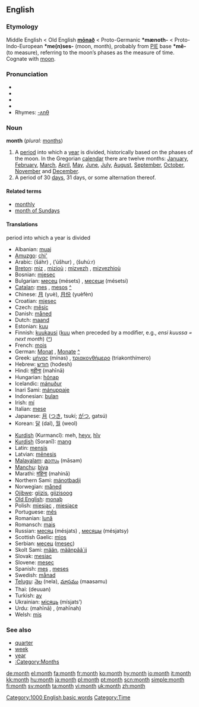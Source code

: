 ==English==

{{rank|original|provide|determined|819|month|news|prepared|support}}

===Etymology===
Middle English < Old English '''[[monaþ|mōnað]]''' < Proto-Germanic '''*mænoth-''' < Proto-Indo-European '''*me(n)ses-''' (moon, month), probably from [[PIE]] base '''*mê-''' (to measure), referring to the moon’s phases as the measure of time. Cognate with [[moon]].

===Pronunciation===
*{{AHD|mŭnth}}
*{{IPA|/mʌnθ/}}
*{{SAMPA|/mVnT/}}
*{{audio|en-us-month.ogg|Audio (US)}}
*Rhymes: [[Rhymes:English:-ʌnθ|-ʌnθ]]

===Noun===
'''month''' (''plural:'' [[months]])

# A [[period]] into which a [[year]] is divided, historically based on the phases of the moon. In the Gregorian [[calendar]] there are twelve months: [[January]], [[February]], [[March]], [[April]], [[May]], [[June]], [[July]], [[August]], [[September]], [[October]], [[November]] and [[December]].
# A period of 30 [[day]]s, 31 days, or some alternation thereof.

====Related terms====
*[[monthly]]
*[[month of Sundays]]

====Translations====
;period into which a year is divided
{{top}}
*Albanian: [[muaj]] {{m}}
*[[Amuzgo]]: [[chi']]
*Arabic: {{ARchar|[[شهر|شَهْرٌ]]}} (šáhr) {{m}}, {{ARchar|[[اشهر|أُشْهُرٌ]]}} (’úšhur) {{p}}, {{ARchar|[[شهور|شُهُورٌ]]}} (šuhúːr) {{p}}
*[[Breton]]: [[miz]] {{m}}, [[miz]]ioù {{p}}; [[mizvezh]] {{m}}, [[mizvezh]]ioù {{p}}
*Bosnian: [[mjesec]] {{m}}
*Bulgarian: [[месец]] (mésets) {{m}}, [[месеци]] (mésetsi) {{p}}
*[[Catalan]]: [[mes#Catalan|mes]] {{m}}, [[mes]]os {{p}} [[:ca:mes|^]]
*Chinese: [[月]] (yuè), [[月份]] (yuèfèn)
*Croatian: [[mjesec]] {{m}}
*Czech: [[měsíc]] {{m}}
*Danish: [[måned]]
*Dutch: [[maand]] {{f}}
*Estonian: [[kuu]]
*Finnish: [[kuukausi]] ([[kuu]] when preceded by a modifier, e.g., ''ensi kuussa = next month'') ([[:fi:kuukausi|^]])
*French: [[mois]] {{m}}
*German: [[Monat]] {{m}}, [[Monate]] {{p}} [[:de:Monat|^]]
*Greek: [[μήνας]] (mínas) {{m}}, [[τριακονθήμερο]] (triakonthímero) {{n}}
*Hebrew: [[חודש]] (hodesh)
*Hindi: [[महीना]] (mahīnā) {{m}}
*Hungarian: [[hónap]]
*Icelandic: [[mánuður]]
*Inari Sami: [[mánuppaje]]
*Indonesian: [[bulan]]
*Irish: [[mí]]
*Italian: [[mese]] {{m}}
*Japanese: [[月]] ([[つき]], tsukí; [[がつ]], gatsú)
*Korean: [[달]] (dal), [[월]] (weol)
{{mid}}
*[[Kurdish]] (Kurmancî): meh, [[heyv]], [[hîv]]
*[[Kurdish]] (Soranî): [[mang]]
*Latin: [[mensis]] {{m}}
*Latvian: [[mēnesis]] {{m}}
*[[Malayalam]]: [[മാസം]] (māsam)
*[[Manchu]]: [[biya]]
*Marathi: [[महिना]] (mahinā)
*Northern Sami: [[mánotbadji]]
*Norwegian: [[måned]]
*[[Ojibwe]]: [[giizis]], [[giizisoog]] {{p}}
*[[Old English]]: [[monaþ]] {{m}}
*Polish: [[miesiąc]] {{m}}, [[miesiąc]]e {{p}}
*Portuguese: [[mês]] {{m}}
*Romanian: [[lună]] {{f}}
*Romansch: [[mais]] {{m}}
*Russian: [[месяц]] (mésjats) {{m}}, [[месяцы]] (mésjatsy) {{p}}
*Scottish Gaelic: [[mìos]] {{m}}
*Serbian: [[месец]] ([[mesec]]) {{m}}
*Skolt Sami: [[mään]], [[määnpââ´jj]]
*Slovak: [[mesiac]] {{m}}
*Slovene: [[mesec]] {{m}}
*Spanish: [[mes]] {{m}}, [[mes]]es {{p}}
*Swedish: [[månad]] {{c}}
*[[Telugu]]: [[నెల]] (nela), [[మాసము]] (maasamu)
*Thai: {{THchar|[[เดือน]]}} (deuuan)
*Turkish: [[ay]]
*Ukrainian: [[місяць]] (mísjats’) {{m}}
*Urdu: {{URchar|[[مہینا]]}} (mahīnā) {{m}}, {{URchar|[[مہینہ]]}} (mahīnah) {{m}}
*Welsh: [[mis]]
{{bottom}}

===See also===
*[[quarter]]
*[[week]]
*[[year]]
*[[:Category:Months]]

[[Category:1000 English basic words]]
[[Category:Time]]

[[de:month]]
[[el:month]]
[[fa:month]]
[[fr:month]]
[[ko:month]]
[[hy:month]]
[[io:month]]
[[it:month]]
[[kk:month]]
[[hu:month]]
[[ja:month]]
[[pl:month]]
[[pt:month]]
[[scn:month]]
[[simple:month]]
[[fi:month]]
[[sv:month]]
[[ta:month]]
[[vi:month]]
[[uk:month]]
[[zh:month]]
